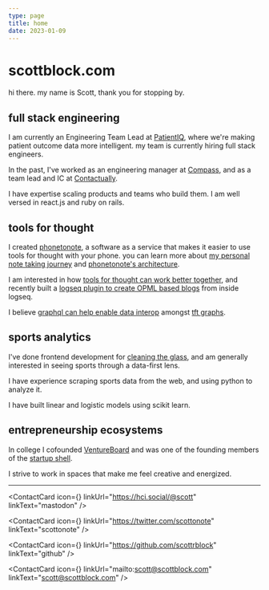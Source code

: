 ```yaml
---
type: page
title: home
date: 2023-01-09
---
```


# scottblock.com

hi there. my name is Scott, thank you for stopping by.

## full stack engineering

I am currently an Engineering Team Lead at [PatientIQ](https://www.patientiq.io/), where we're making patient outcome data more intelligent. my team is currently hiring full stack engineers.

In the past, I've worked as an engineering manager at [Compass](https://www.compass.com/), and as a team lead and IC at [Contactually](https://www.contactually.com/).

I have expertise scaling products and teams who build them. I am well versed in react.js and ruby on rails.

## tools for thought

I created [phonetonote](https://phonetonote.com), a software as a service that makes it easier to use tools for thought with your phone. you can learn more about [my personal note taking journey](https://phonetonote.com/blog/my-personal-note-taking-journey) and [phonetonote's architecture](https://kinopio.club/ptn-architecture-xZGPO_YKTEzcyvCcdPgVI).

I am interested in how [tools for thought can work better together](https://github.com/phonetonote/tft-interop), and recently built a [logseq plugin to create OPML based blogs](https://github.com/phonetonote/tft-interop/tree/main/logseq-opml-drummer) from inside logseq.

I believe [graphql can help enable data interop](https://kinopio.club/graphql-is-data-interop-PefqC1flrseiMQBWutD8L) amongst [tft graphs](https://kinopio.club/tft-graphs-HIC-1VtdhrGbpy2P7gsFq).

## sports analytics

I've done frontend development for [cleaning the glass](https://cleaningtheglass.com/), and am generally interested in seeing sports through a data-first lens.

I have experience scraping sports data from the web, and using python to analyze it.

I have built linear and logistic models using scikit learn.

## entrepreneurship ecosystems

In college I cofounded [VentureBoard](https://www.elevationdcmedia.com/innovationnews/ventureboard_040213.aspx) and was one of the founding members of the [startup shell](https://startupshell.org/).

I strive to work in spaces that make me feel creative and energized.

---



<ContactCard
  icon={<IoLogoMastodon />}
  linkUrl="https://hci.social/@scott"
  linkText="mastodon"
/>

<ContactCard
  icon={<FiTwitter />}
  linkUrl="https://twitter.com/scottonote"
  linkText="scottonote"
/>

<ContactCard
  icon={<FiGithub />}
  linkUrl="https://github.com/scottrblock"
  linkText="github"
/>

<ContactCard
  icon={<FiMail />}
  linkUrl="mailto:scott@scottblock.com"
  linkText="scott@scottblock.com"
/>
